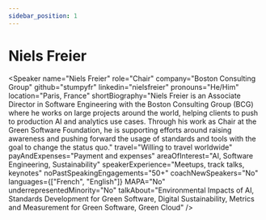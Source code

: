 ```yaml
---
sidebar_position: 1
---
```



# Niels Freier

<Speaker
  name="Niels Freier"
  role="Chair"
  company="Boston Consulting Group"
  github="stumpyfr"
  linkedin="nielsfreier"
  pronouns="He/Him"
  location="Paris, France"
  shortBiography="Niels Freier is an Associate Director in Software Engineering with the Boston Consulting Group (BCG) where he works on large projects around the world, helping clients to push to production AI and analytics use cases. Through his work as Chair at the Green Software Foundation, he is supporting efforts around raising awareness and pushing forward the usage of standards and tools with the goal to change the status quo."
  travel="Willing to travel worldwide"
  payAndExpenses="Payment and expenses"
  areaOfInterest="AI, Software Engineering, Sustainability"
  speakerExperience="Meetups, track talks, keynotes"
  noPastSpeakingEngagements="50+"
  coachNewSpeakers="No"
  languages={["French", "English"]}
  MAPA="No"
  underrepresentedMinority="No"
  talkAbout="Environmental Impacts of AI, Standards Development for Green Software, Digital Sustainability, Metrics and Measurement for Green Software, Green Cloud"
/>

